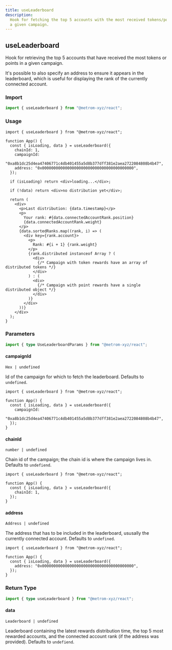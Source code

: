 ```yaml
---
title: useLeaderboard
description:
  Hook for fetching the top 5 accounts with the most received tokens/points for
  a given campaign.
---
```



## useLeaderboard

Hook for retrieving the top 5 accounts that have received the most tokens or
points in a given campaign.

It's possible to also specify an address to ensure it appears in the
leaderboard, which is useful for displaying the rank of the currently connected
account.

### Import

```ts
import { useLeaderboard } from "@metrom-xyz/react";
```

### Usage

```tsx
import { useLeaderboard } from "@metrom-xyz/react";

function App() {
  const { isLoading, data } = useLeaderboard({
    chainId: 1,
    campaignId:
      "0xa8b1dc25d4ea47406771c4db401455a5d8b377dff381e2aea2722084808b4b47",
    address: "0x0000000000000000000000000000000000000000",
  });

  if (isLoading) return <div>loading...</div>;

  if (!data) return <div>no distribution yet</div>;

  return (
    <div>
      <p>Last distribution: {data.timestamp}</p>
      <p>
        Your rank: #{data.connectedAccountRank.position}
        {data.connectedAccountRank.weight}
      </p>
      {data.sortedRanks.map((rank, i) => (
        <div key={rank.account}>
          <p>
            Rank: #{i + 1} {rank.weight}
          </p>
          {rank.distributed instanceof Array ? (
            <div>
              {/* Campaign with token rewards have an array of distributed tokens */}
            </div>
          ) : (
            <div>
              {/* Campaign with point rewards have a single distributed object */}
            </div>
          )}
        </div>
      ))}
    </div>
  );
}
```

### Parameters

```ts
import { type UseLeaderboardParams } from "@metrom-xyz/react";
```

#### campaignId

`Hex | undefined`

Id of the campaign for which to fetch the leaderboard. Defaults to `undefined`.

```tsx
import { useLeaderboard } from "@metrom-xyz/react";

function App() {
  const { isLoading, data } = useLeaderboard({
    campaignId:
      "0xa8b1dc25d4ea47406771c4db401455a5d8b377dff381e2aea2722084808b4b47",
  });
}
```

#### chainId

`number | undefined`

Chain id of the campaign; the chain id is where the campaign lives in. Defaults
to `undefiend`.

```tsx
import { useLeaderboard } from "@metrom-xyz/react";

function App() {
  const { isLoading, data } = useLeaderboard({
    chainId: 1,
  });
}
```

#### address

`Address | undefined`

The address that has to be included in the leaderboard, ususally the currently
connected account. Defaults to `undefined`.

```tsx
import { useLeaderboard } from "@metrom-xyz/react";

function App() {
  const { isLoading, data } = useLeaderboard({
    address: "0x0000000000000000000000000000000000000000",
  });
}
```

<QueryOptions />

### Return Type

```ts
import { type useLeaderboard } from "@metrom-xyz/react";
```

#### data

`Leaderboard | undefined`

Leaderboard containing the latest rewards distribution time, the top 5 most
rewarded accounts, and the connected account rank (if the address was provided).
Defaults to `undefiend`.

<QueryResult />
